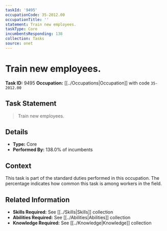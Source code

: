 ```yaml
---
taskId: '9495'
occupationCode: 35-2012.00
occupationTitle: ''
statement: Train new employees.
taskType: Core
incumbentsResponding: 138
collection: Tasks
source: onet
---
```

# Train new employees.

**Task ID:** 9495
**Occupation:** [[../Occupations|Occupation]] with code `35-2012.00`

## Task Statement

> Train new employees.

## Details

- **Type:** Core
- **Performed By:** 138.0% of incumbents

## Context

This task is part of the standard duties performed in this occupation. The percentage indicates how common this task is among workers in the field.

## Related Information

- **Skills Required:** See [[../Skills|Skills]] collection
- **Abilities Required:** See [[../Abilities|Abilities]] collection
- **Knowledge Required:** See [[../Knowledge|Knowledge]] collection
